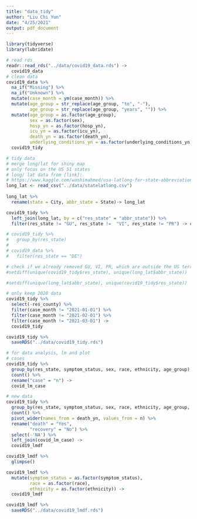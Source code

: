 ```yaml
---
title: "data_tidy"
author: "Liu Chi Yun"
date: "4/25/2021"
output: pdf_document
---
```


```r
library(tidyverse)
library(lubridate)
```


```r
# read rds 
readr::read_rds("../data/covid19_data.rds") -> 
  covid19_data
# clean data
covid19_data %>% 
  na_if("Missing") %>% 
  na_if("Unknown") %>% 
  mutate(case_month = ym(case_month)) %>% 
  mutate(age_group = str_replace(age_group, "to", "-"),
         age_group = str_replace(age_group, "years", "")) %>% 
  mutate(age_group = as.factor(age_group),
         sex = as.factor(sex),
         hosp_yn = as.factor(hosp_yn),
         icu_yn = as.factor(icu_yn),
         death_yn = as.factor(death_yn),
         underlying_conditions_yn = as.factor(underlying_conditions_yn))  ->
  covid19_tidy
```


```r
# tidy data
# merge long/lat for shiny map
# only focus on the US 51 states
# long/ lat data from [link]:
# https://www.kaggle.com/washimahmed/usa-latlong-for-state-abbreviations
long_lat <- read_csv("../data/statelatlong.csv") 
  
long_lat %>% 
  rename(state = City, abbr_state = State)-> long_lat

covid19_tidy %>% 
  left_join(long_lat, by = c("res_state" = "abbr_state")) %>% 
  filter(res_state != "GU", res_state !=  "VI", res_state != "PR") -> covid19_tidy

# covid19_tidy %>% 
#   group_by(res_state)
# 
# covid19_data %>% 
#   filter(res_state == "DE")

# check if we already removed GU, VI, PR, which are outside the US territories
#setdiff(unique(covid19_tidy$res_state), unique(long_lat$abbr_state))

#setdiff(unique(long_lat$abbr_state), unique(covid19_tidy$res_state))

# only keep 2020 data
covid19_tidy %>% 
  select(-res_county) %>% 
  filter(case_month != "2021-01-01") %>% 
  filter(case_month != "2021-02-01") %>% 
  filter(case_month != "2021-03-01") ->
  covid19_tidy

covid19_tidy %>% 
  saveRDS("../data/covid19_tidy.rds")
```

```r
# for data analysis, lm and plot
# cases
covid19_tidy %>% 
  group_by(res_state, symptom_status, sex, race, ethnicity, age_group) %>% 
  count() %>% 
  rename("case" = "n") ->
  covid_lm_case

# new data
covid19_tidy %>% 
  group_by(res_state, symptom_status, sex, race, ethnicity, age_group, death_yn) %>% 
  count() %>% 
  pivot_wider(names_from = death_yn, values_from = n) %>% 
  rename("death" = "Yes",
         "recovery" = "No") %>% 
  select(-'NA') %>% 
  left_join(covid_lm_case) ->
  covid19_lmdf

covid19_lmdf %>% 
  glimpse()

covid19_lmdf %>% 
  mutate(symptom_status = as.factor(symptom_status),
         race = as.factor(race),
         ethnicity = as.factor(ethnicity)) ->
  covid19_lmdf

covid19_lmdf %>% 
  saveRDS("../data/covid19_lmdf.rds")
```






